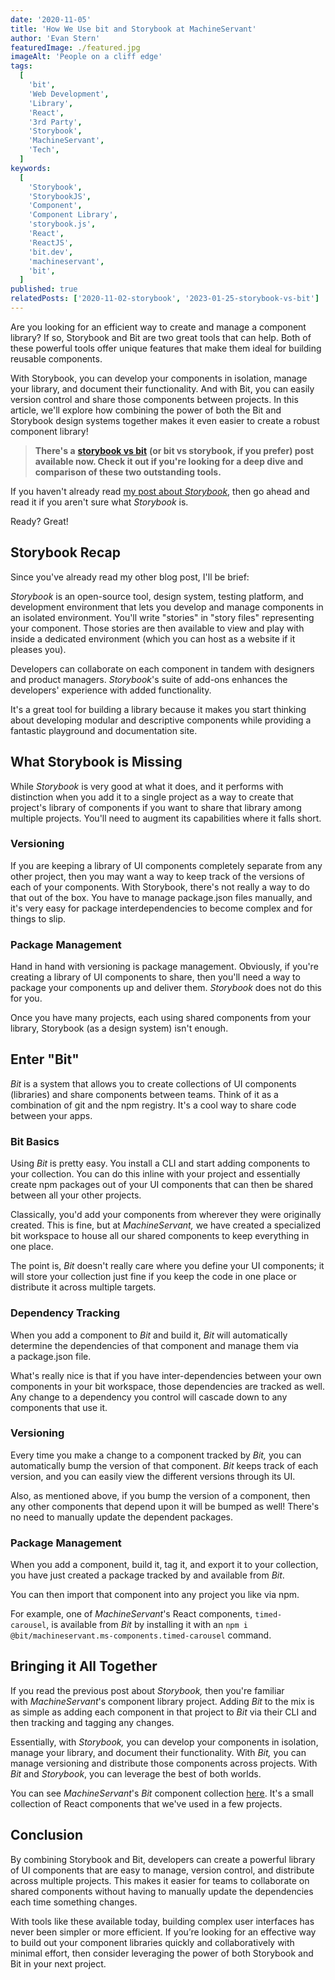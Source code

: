```yaml
---
date: '2020-11-05'
title: 'How We Use bit and Storybook at MachineServant'
author: 'Evan Stern'
featuredImage: ./featured.jpg
imageAlt: 'People on a cliff edge'
tags:
  [
    'bit',
    'Web Development',
    'Library',
    'React',
    '3rd Party',
    'Storybook',
    'MachineServant',
    'Tech',
  ]
keywords:
  [
    'Storybook',
    'StorybookJS',
    'Component',
    'Component Library',
    'storybook.js',
    'React',
    'ReactJS',
    'bit.dev',
    'machineservant',
    'bit',
  ]
published: true
relatedPosts: ['2020-11-02-storybook', '2023-01-25-storybook-vs-bit']
---
```


Are you looking for an efficient way to create and manage a component library? If so, Storybook and Bit are two great tools that can help. Both of these powerful tools offer unique features that make them ideal for building reusable components.

With Storybook, you can develop your components in isolation, manage your library, and document their functionality. And with Bit, you can easily version control and share those components between projects. In this article, we'll explore how combining the power of both the Bit and Storybook design systems together makes it even easier to create a robust component library!

> **There's a** [**storybook vs bit**](/blog/2023-01-25-storybook-vs-bit/) **(or bit vs storybook, if you prefer) post available now. Check it out if you're looking for a deep dive and comparison of these two outstanding tools.**

If you haven't already read [my post about *Storybook*](https://www.machineservant.com/blog/2020-11-02-storybook/), then go ahead and read it if you aren't sure what *Storybook* is.

Ready? Great!

## **Storybook Recap**

Since you've already read my other blog post, I'll be brief:

*Storybook* is an open-source tool, design system, testing platform, and development environment that lets you develop and manage components in an isolated environment. You'll write "stories" in "story files" representing your component. Those stories are then available to view and play with inside a dedicated environment (which you can host as a website if it pleases you).

Developers can collaborate on each component in tandem with designers and product managers. _Storybook_'s suite of add-ons enhances the developers' experience with added functionality.

It's a great tool for building a library because it makes you start thinking about developing modular and descriptive components while providing a fantastic playground and documentation site.

## **What Storybook is Missing**

While *Storybook* is very good at what it does, and it performs with distinction when you add it to a single project as a way to create that project's library of components if you want to share that library among multiple projects. You'll need to augment its capabilities where it falls short.

### **Versioning**

If you are keeping a library of UI components completely separate from any other project, then you may want a way to keep track of the versions of each of your components. With Storybook, there's not really a way to do that out of the box. You have to manage package.json files manually, and it's very easy for package interdependencies to become complex and for things to slip.

### **Package Management**

Hand in hand with versioning is package management. Obviously, if you're creating a library of UI components to share, then you'll need a way to package your components up and deliver them. *Storybook* does not do this for you.

Once you have many projects, each using shared components from your library, Storybook (as a design system) isn't enough.

## **Enter "Bit"**

*Bit* is a system that allows you to create collections of UI components (libraries) and share components between teams. Think of it as a combination of git and the npm registry. It's a cool way to share code between your apps.

### **Bit Basics**

Using *Bit* is pretty easy. You install a CLI and start adding components to your collection. You can do this inline with your project and essentially create npm packages out of your UI components that can then be shared between all your other projects.

Classically, you'd add your components from wherever they were originally created. This is fine, but at *MachineServant,* we have created a specialized bit workspace to house all our shared components to keep everything in one place.

The point is, *Bit* doesn't really care where you define your UI components; it will store your collection just fine if you keep the code in one place or distribute it across multiple targets.

### **Dependency Tracking**

When you add a component to *Bit* and build it, *Bit* will automatically determine the dependencies of that component and manage them via a package.json file.

What's really nice is that if you have inter-dependencies between your own components in your bit workspace, those dependencies are tracked as well. Any change to a dependency you control will cascade down to any components that use it.

### **Versioning**

Every time you make a change to a component tracked by *Bit,* you can automatically bump the version of that component. *Bit* keeps track of each version, and you can easily view the different versions through its UI.

Also, as mentioned above, if you bump the version of a component, then any other components that depend upon it will be bumped as well! There's no need to manually update the dependent packages.

### **Package Management**

When you add a component, build it, tag it, and export it to your collection, you have just created a package tracked by and available from *Bit*.

You can then import that component into any project you like via npm.

For example, one of *MachineServant*'s React components, `timed-carousel`, is available from *Bit* by installing it with an `npm i @bit/machineservant.ms-components.timed-carousel` command.

## **Bringing it All Together**

If you read the previous post about *Storybook,* then you're familiar with *MachineServant*'s component library project. Adding *Bit* to the mix is as simple as adding each component in that project to *Bit* via their CLI and then tracking and tagging any changes.

Essentially, with *Storybook,* you can develop your components in isolation, manage your library, and document their functionality. With *Bit,* you can manage versioning and distribute those components across projects. With _Bit_ and _Storybook_, you can leverage the best of both worlds.

You can see *MachineServant*'s *Bit* component collection [here](https://bit.dev/machineservant/ms-components). It's a small collection of React components that we've used in a few projects.

## **Conclusion**

By combining Storybook and Bit, developers can create a powerful library of UI components that are easy to manage, version control, and distribute across multiple projects. This makes it easier for teams to collaborate on shared components without having to manually update the dependencies each time something changes.

With tools like these available today, building complex user interfaces has never been simpler or more efficient. If you’re looking for an effective way to build out your component libraries quickly and collaboratively with minimal effort, then consider leveraging the power of both Storybook and Bit in your next project.
